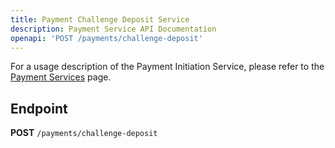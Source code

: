 ```yaml
---
title: Payment Challenge Deposit Service
description: Payment Service API Documentation
openapi: 'POST /payments/challenge-deposit'
---
```


For a usage description of the Payment Initiation Service, please refer to the [Payment Services](/essentials/paymentServices) page.

## Endpoint

**POST** `/payments/challenge-deposit`

